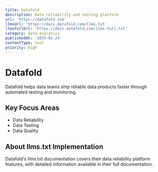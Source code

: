 ```yaml
---
title: Datafold
description: Data reliability and testing platform
url: 'https://datafold.com'
llmsUrl: 'https://docs.datafold.com/llms.txt'
llmsFullUrl: 'https://docs.datafold.com/llms-full.txt'
category: data-analytics
publishedAt: '2025-02-24'
contentType: tool
priority: high
---
```


# Datafold

Datafold helps data teams ship reliable data products faster through automated testing and monitoring.

## Key Focus Areas

- Data Reliability
- Data Testing
- Data Quality

## About llms.txt Implementation

Datafold's llms.txt documentation covers their data reliability platform features, with detailed information available in their full documentation.

